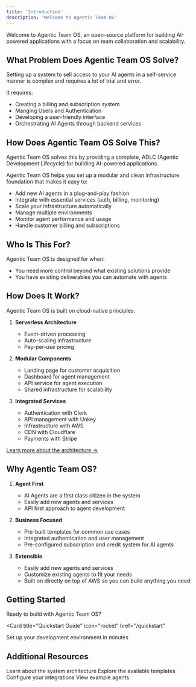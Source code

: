 ```yaml
---
title: 'Introduction'
description: 'Welcome to Agentic Team OS'
---
```


Welcome to Agentic Team OS, an open-source platform for building AI-powered applications with a focus on team collaboration and scalability.

## What Problem Does Agentic Team OS Solve?

Setting up a system to sell access to your AI agents in a self-service manner is complex and requires a lot of trial and error.

It requires:
- Creating a billing and subscription system
- Manging Users and Authentication
- Developing a user-friendly interface
- Orchestrating AI Agents through backend services


## How Does Agentic Team OS Solve This?

Agentic Team OS solves this by providing a complete, ADLC (Agentic Development Lifecycle) for building AI-powered applications.

Agentic Team OS helps you set up a modular and clean infrastructure foundation that makes it easy to:
- Add new AI agents in a plug-and-play fashion
- Integrate with essential services (auth, billing, monitoring)
- Scale your infrastructure automatically
- Manage multiple environments
- Monitor agent performance and usage
- Handle customer billing and subscriptions

## Who Is This For?

Agentic Team OS is designed for when:
- You need more control beyond what existing solutions provide
- You have existing deliverables you can automate with agents

## How Does It Work?

Agentic Team OS is built on cloud-native principles:

1. **Serverless Architecture**
   - Event-driven processing
   - Auto-scaling infrastructure
   - Pay-per-use pricing

2. **Modular Components**
   - Landing page for customer acquisition
   - Dashboard for agent management
   - API service for agent execution
   - Shared infrastructure for scalability

3. **Integrated Services**
   - Authentication with Clerk
   - API management with Unkey
   - Infrastructure with AWS
   - CDN with Cloudflare
   - Payments with Stripe

[Learn more about the architecture →](/concepts/architecture)

## Why Agentic Team OS?

1. **Agent First**
   - AI Agents are a first class citizen in the system
   - Easily add new agents and services
   - API first approach to agent development

2. **Business Focused**
   - Pre-built templates for common use cases
   - Integrated authentication and user management
   - Pre-configured subscription and credit system for AI agents

3. **Extensible**
   - Easily add new agents and services
   - Customize existing agents to fit your needs
   - Built on directly on top of AWS so you can build anything you need




## Getting Started

Ready to build with Agentic Team OS?

<Card
  title="Quickstart Guide"
  icon="rocket"
  href="/quickstart"
>
  Set up your development environment in minutes
</Card>

## Additional Resources

<CardGroup cols={2}>
  <Card
    title="Core Concepts"
    icon="cube"
    href="/concepts/architecture"
  >
    Learn about the system architecture
  </Card>
  <Card
    title="Templates"
    icon="code"
    href="/templates/api-template"
  >
    Explore the available templates
  </Card>
</CardGroup>


<CardGroup cols={2}>
  <Card
    title="Integrations"
    icon="gear"
    href="/essentials/configuration/aws"
  >
    Configure your integrations
  </Card>
  <Card
    title="Examples"
    icon="code"
    href="/examples/value-strategist"
  >
    View example agents
  </Card>
</CardGroup>


